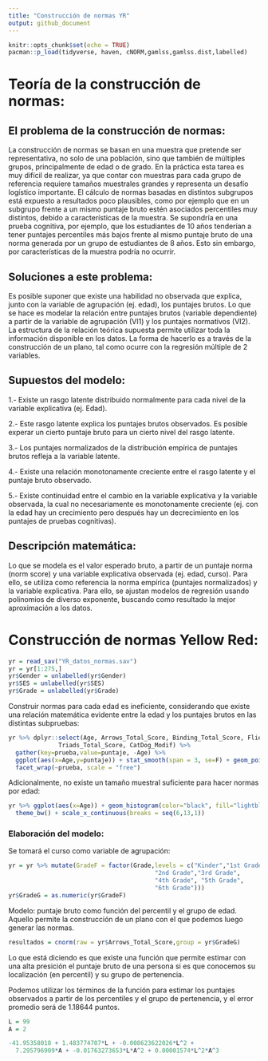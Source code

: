 ```yaml
---
title: "Construcción de normas YR"
output: github_document
---
```


```r
knitr::opts_chunk$set(echo = TRUE)
pacman::p_load(tidyverse, haven, cNORM,gamlss,gamlss.dist,labelled)
```


# Teoría de la construcción de normas:

## El problema de la construcción de normas:

La construcción de normas se basan en una muestra que pretende ser representativa, no solo de una población, sino que también de múltiples grupos, principalmente de edad o de grado. En la práctica esta tarea es muy difícil de realizar, ya que contar con muestras para cada grupo de referencia requiere tamaños muestrales grandes y representa un desafío logístico importante. El cálculo de normas basadas en distintos subgrupos está expuesto a resultados poco plausibles, como por ejemplo que en un subgrupo frente a un mismo puntaje bruto estén asociados percentiles muy distintos, debido a características de la muestra. Se supondría en una prueba cognitiva, por ejemplo, que los estudiantes de 10 años tenderían a tener puntajes percentiles más bajos frente al mismo puntaje bruto de una norma generada por un grupo de estudiantes de 8 años. Esto sin embargo, por características de la muestra podría no ocurrir. 


## Soluciones a este problema:

Es posible suponer que existe una habilidad no observada que explica, junto con la variable de agrupación (ej. edad), los puntajes brutos. Lo que se hace es modelar la relación entre puntajes brutos (variable dependiente) a partir de la variable de agrupación (VI1) y los puntajes normativos (VI2). La estructura de la relación teórica supuesta permite utilizar toda la información disponible en los datos. La forma de hacerlo es a través de la construcción de un plano, tal como ocurre con la regresión múltiple de 2 variables. 

## Supuestos del modelo:

1.- Existe un rasgo latente distribuido normalmente para cada nivel de la variable explicativa (ej. Edad).

2.- Este rasgo latente explica los puntajes brutos observados. Es posible experar un cierto puntaje bruto para un cierto nivel del rasgo latente.

3.- Los puntajes normalizados de la distribución empírica de puntajes brutos refleja a la variable latente.

4.- Existe una relación monotonamente creciente entre el rasgo latente y el puntaje bruto observado.

5.- Existe continuidad entre el cambio en la variable explicativa y la variable observada, la cual no necesariamente es monotonamente creciente (ej. con la edad hay un crecimiento pero después hay un decrecimiento en los puntajes de pruebas cognitivas).


## Descripción matemática:

Lo que se modela es el valor esperado bruto, a partir de un puntaje norma (norm score) y una variable explicativa observada (ej. edad, curso). Para ello, se utiliza como referencia la norma empírica (puntajes normalizados) y la variable explicativa. Para ello, se ajustan modelos de regresión usando polinomios de diverso exponente, buscando como resultado la mejor aproximación a los datos. 




# Construcción de normas Yellow Red:


```r
yr = read_sav("YR_datos_normas.sav")
yr = yr[1:275,]
yr$Gender = unlabelled(yr$Gender)
yr$SES = unlabelled(yr$SES)
yr$Grade = unlabelled(yr$Grade)
```


Construir normas para cada edad es ineficiente, considerando que existe una relación matemática evidente entre la edad y los puntajes brutos en las distintas subpruebas:


```r
yr %>% dplyr::select(Age, Arrows_Total_Score, Binding_Total_Score, Flies_Total_Score,
              Triads_Total_Score, CatDog_Modif) %>% 
  gather(key=prueba,value=puntaje, -Age) %>% 
  ggplot(aes(x=Age,y=puntaje)) + stat_smooth(span = 3, se=F) + geom_point(alpha=.5,size=1) + theme_bw() +
  facet_wrap(~prueba, scale = "free")
```


Adicionalmente, no existe un tamaño muestral suficiente para hacer normas por edad:

```r

yr %>% ggplot(aes(x=Age)) + geom_histogram(color="black", fill="lightblue", binwidth = 1) +
  theme_bw() + scale_x_continuous(breaks = seq(6,13,1))
```



### Elaboración del modelo:


Se tomará el curso como variable de agrupación:

```r
yr = yr %>% mutate(GradeF = factor(Grade,levels = c("Kinder","1st Grade",
                                         "2nd Grade","3rd Grade",
                                         "4th Grade", "5th Grade",
                                         "6th Grade")))
yr$GradeG = as.numeric(yr$GradeF)
```

Modelo: puntaje bruto como función del percentil y el grupo de edad. Aquello permite la construcción de un plano con el que podemos luego generar las normas.

```r
resultados = cnorm(raw = yr$Arrows_Total_Score,group = yr$GradeG)
```


Lo que está diciendo es que existe una función que permite estimar con una alta presición el puntaje bruto de una persona si es que conocemos su localización (en percentil) y su grupo de pertenencia.

Podemos utilizar los términos de la función para estimar los puntajes observados a partir de los percentiles y el grupo de pertenencia, y el error promedio será de 1.18644 puntos.



```r
L = 99
A = 2

-41.95358018 + 1.483774707*L + -0.008623622026*L^2 + 
  7.295796909*A + -0.01763273653*L*A^2 + 0.00001574*L^2*A^3
```



